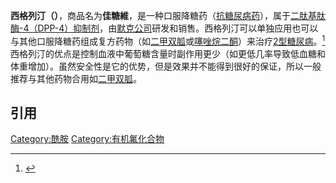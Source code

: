 {{Drugbox
| verifiedrevid = 464392221
| IUPAC_name = (''R'')-4-oxo-4-[3-(trifluoromethyl)-5,6-dihydro[1,2,4]triazolo[4,3-''a'']pyrazin-7(8''H'')-yl]-1-(2,4,5-trifluorophenyl)butan-2-amine
| image = Sitagliptin.svg
| width = 254
| image2 = Sitagliptin 3D.png
<!--Clinical data-->
| tradename =  
| Drugs.com = {{drugs.com|monograph|januvia}}
| MedlinePlus = a606023
| licence_EU = Januvia
| licence_US = Sitagliptin
| pregnancy_AU = B3
| pregnancy_US = B
| legal_AU = S4
| legal_UK = POM
| legal_US = Rx-only
| routes_of_administration = 口服
<!--Pharmacokinetic data-->
| bioavailability = 87%
| protein_bound = 38%
| metabolism = [[肝脏|肝脏]] ([[CYP3A4|CYP3A4]]- 和[[CYP2C8|CYP2C8]]-mediated)
| elimination_half-life = 8到14小时<ref name=Herman>{{cite journal | author = Herman GA | coauthors = Stevens C, Van Dyck K, Bergman A, Yi B, De Smet M, Snyder K, Hilliard D, Tanen M, Tanaka W, Wang AQ, Zeng W, Musson D, Winchell G, Davies MJ, Ramael S, Gottesdiener KM, Wagner JA | title = Pharmacokinetics and pharmacodynamics of sitagliptin, an inhibitor of dipeptidyl peptidase IV, in healthy subjects: results from two randomized, double-blind, placebo-controlled studies with single oral doses | url = https://archive.org/details/sim_clinical-pharmacology-and-therapeutics_2005-12_78_6/page/675 | journal = Clin Pharmacol Ther | volume = 78 | issue = 6 | pages = 675–88 |date=December 2005 | pmid = 16338283 | doi = 10.1016/j.clpt.2005.09.002}}</ref>
| excretion = [[肾脏|肾脏]] (80%)<ref name=Herman/>
<!--Identifiers-->
| IUPHAR_ligand = 6286
| CAS_number_Ref = {{cascite|correct|??}}
| CAS_number = 486460-32-6
| ATC_prefix = A10
| ATC_suffix = BH01
| PubChem = 4369359
| DrugBank_Ref = {{drugbankcite|correct|drugbank}}
| DrugBank = DB01261
| ChemSpiderID_Ref = {{chemspidercite|correct|chemspider}}
| ChemSpiderID = 3571948
| UNII_Ref = {{fdacite|correct|FDA}}
| UNII = QFP0P1DV7Z
| ChEBI_Ref = {{ebicite|correct|EBI}}
| ChEBI = 40237
| ChEMBL_Ref = {{ebicite|correct|EBI}}
| ChEMBL = 1422
<!--Chemical data-->
| C=16 | H=15 | F=6 | N=5 | O=1
| molecular_weight = 407.314 [[Gram|g]]/[[Mole_(unit)|mol]]
| smiles = Fc1cc(c(F)cc1F)C[C@@H](N)CC(=O)N3Cc2nnc(n2CC3)C(F)(F)F
| StdInChI_Ref = {{stdinchicite|correct|chemspider}}
| StdInChI = 1S/C16H15F6N5O/c17-10-6-12(19)11(18)4-8(10)3-9(23)5-14(28)26-1-2-27-13(7-26)24-25-15(27)16(20,21)22/h4,6,9H,1-3,5,7,23H2/t9-/m1/s1
| StdInChIKey_Ref = {{stdinchicite|correct|chemspider}}
| StdInChIKey = MFFMDFFZMYYVKS-SECBINFHSA-N
}}
'''西格列汀（{{lang-en|Sitagliptin}}）'''，商品名为'''佳糖維'''，是一种口服降糖药（[[抗糖尿病药|抗糖尿病药]]），属于[[二肽基肽酶-4抑制剂|二肽基肽酶-4（DPP-4）抑制剂]]，由[[默克公司|默克公司]]研发和销售。西格列汀可以单独应用也可以与其他口服降糖药组成复方药物（如[[二甲双胍|二甲双胍]]或[[噻唑烷二酮|噻唑烷二酮]]）来治疗[[2型糖尿病|2型糖尿病]]。<ref name=medupdate01>{{cite web |title=Sitagliptin for Type 2 Diabetes |author=National Prescribing Service |date=August 2010 |accessdate=27 August 2010 |url=http://www.nps.org.au/consumers/publications/medicine_update/issues/sitagliptin |deadurl=yes |archiveurl=https://web.archive.org/web/20100718022620/http://www.nps.org.au/consumers/publications/medicine_update/issues/sitagliptin |archivedate=2010年7月18日 }}</ref> 西格列汀的优点是控制血液中葡萄糖含量时副作用更少（如更低几率导致低血糖和体重增加）。虽然安全性是它的优势，但是效果并不能得到很好的保证，所以一般推荐与其他药物合用如[[二甲双胍|二甲双胍]]。

==引用==
{{reflist}}
{{口服降糖药和胰岛素类似物}}
[[Category:酰胺|Category:酰胺]]
[[Category:有机氟化合物|Category:有机氟化合物]]

{{MSD}}